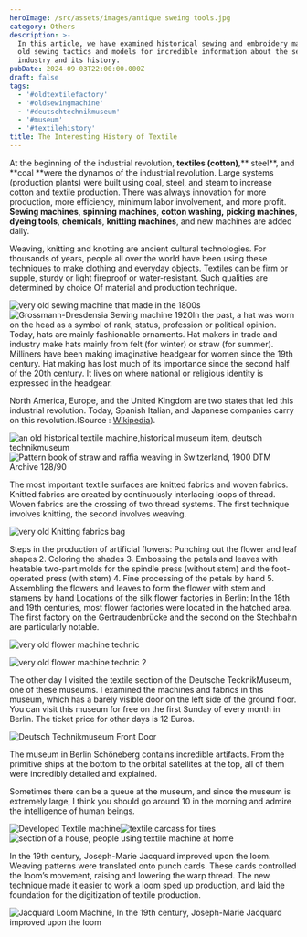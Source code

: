```yaml
---
heroImage: /src/assets/images/antique sweing tools.jpg
category: Others
description: >-
  In this article, we have examined historical sewing and embroidery machines,
  old sewing tactics and models for incredible information about the sewing
  industry and its history.
pubDate: 2024-09-03T22:00:00.000Z
draft: false
tags:
  - '#oldtextilefactory'
  - '#oldsewingmachine'
  - '#deutschtechnikmuseum'
  - '#museum'
  - '#textilehistory'
title: The Interesting History of Textile
---
```


At the beginning of the industrial revolution, **textiles (cotton)**,\*\* steel\*\*, and \*\*coal \*\*were the dynamos of the industrial revolution. Large systems (production plants) were built using coal, steel, and steam to increase cotton and textile production. There was always innovation for more production, more efficiency, minimum labor involvement, and more profit. **Sewing machines**, **spinning machines**, **cotton washing,** **picking machines**, **dyeing tools**, **chemicals**, **knitting machines**, and new machines are added daily.

Weaving, knitting  and knotting are ancient cultural technologies. For thousands of years, people all over the world have been using these techniques to make clothing and everyday objects. Textiles can be firm or supple, sturdy or light fireproof or water-resistant. Such qualities are determined by choice Of material and production technique.

![very old sewing machine that made in the 1800s](</src/assets/images/antique hat machine.jpg> "The one in the museum is a very old sewing machine designed for hat making. It was probably made in the 1800s.")![Grossmann-Dresdensia Sewing machine 1920](</src/assets/images/Grossmann sewing machine.jpg> "A specific Sewing Machine for Hat built by Grossmann in Germany-Dresden, Straw sewing machine Dresdensia Manufacture of straw hats from sewn-in braids. 1920")In the past, a hat was worn on the head as a symbol of rank, status, profession or political opinion. Today, hats are mainly fashionable ornaments. Hat makers in trade and industry make hats mainly from felt (for winter) or straw (for summer). Milliners have been making imaginative headgear for women since the 19th century. Hat making has lost much of its importance since the second half of the 20th century. It lives on where national or religious identity is expressed in the headgear.

North America, Europe, and the United Kingdom are two states that led this industrial revolution. Today, Spanish Italian, and Japanese companies carry on this revolution.(Source : [Wikipedia](https://en.wikipedia.org/wiki/Industrial_Revolution "Industrial Revolution-Textile Section")).

![an old historical textile machine,historical museum item, deutsch technikmuseum](</src/assets/images/a old textile machine historical museum item Deutsch Technikmuseum.jpg> "an old historical textile machine,historical museum item, deutsch technikmuseum")![Pattern book of straw and raffia weaving in Switzerland, 1900 DTM Archive 128/90](/src/assets/images/book-for-knitting-model.jpg "Pattern book of straw and raffia weaving in Switzerland, 1900 DTM Archive 128/90")

The most important textile surfaces are knitted fabrics and woven fabrics. Knitted fabrics are created by continuously interlacing loops of thread. Woven fabrics are the crossing of two thread systems. The first technique involves knitting, the second involves weaving.

![very old Knitting fabrics bag](/src/assets/images/knitting-fabrics-bag.jpg "very old Knitting fabrics bag")

Steps in the production of artificial flowers: Punching out the flower and leaf shapes 2. Coloring the shades 3. Embossing the petals and leaves with heatable two-part molds for the spindle press (without stem) and the foot-operated press (with stem) 4. Fine processing of the petals by hand 5. Assembling the flowers and leaves to form the flower with stem and stamens by hand Locations of the silk flower factories in Berlin: In the 18th and 19th centuries, most flower factories were located in the hatched area. The first factory on the Gertraudenbrücke and the second on the Stechbahn are particularly notable.

![very old flower machine technic](/src/assets/images/very-old-flower-technic-1.jpg "very old flower machine technic")

![very old flower machine technic 2](/src/assets/images/very-old-flower-technic-.jpg "very old flower machine technic 2")

The other day I visited the textile section of the Deutsche TecknikMuseum, one of these museums. I examined the machines and fabrics in this museum, which has a barely visible door on the left side of the ground floor. You can visit this museum for free on the first Sunday of every month in Berlin. The ticket price for other days is 12 Euros.

![Deutsch Technikmuseum Front Door](/src/assets/images/deutsch-technikmuseum-front-door.jpg "Deutsch Technikmuseum Front Door")

The museum in Berlin Schöneberg contains incredible artifacts. From the primitive ships at the bottom to the orbital satellites at the top, all of them were incredibly detailed and explained.

Sometimes there can be a queue at the museum, and since the museum is extremely large, I think you should go around 10 in the morning and admire the intelligence of human beings.

![Developed Textile machine](</src/assets/images/developed-textile machine.jpg> "Developed Textile machine")![textile carcass for tires](</src/assets/images/textile carcass-tires.jpg> "textile carcass- for tires")![section of a house, people using textile machine at home](</src/assets/images/section of house, people using textile machine at home.jpg> "section of a house, people using textile machine at home")

In the 19th century, Joseph-Marie Jacquard improved upon the loom. Weaving patterns were translated onto punch cards. These cards controlled the loom’s movement, raising and lowering the warp thread. The new technique made it easier to work a loom sped up production, and laid the foundation for the digitization of textile production.

![Jacquard  Loom Machine, In the 19th century, Joseph-Marie Jacquard improved upon the loom](</src/assets/images/jacquard machine.jpg> "Jacquard  Loom Machine, In the 19th century, Joseph-Marie Jacquard improved upon the loom")
